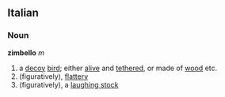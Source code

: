 ==Italian==
===Noun===
'''zimbello''' ''m''
# a [[decoy]] [[bird]]; either [[alive]] and [[tether]]ed, or made of [[wood]] etc.
# (figuratively), [[flattery]]
# (figuratively), a [[laughing stock]]